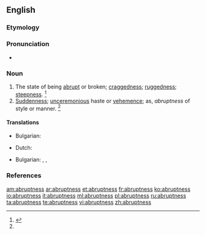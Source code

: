 ==English==

===Etymology===
{{suffix|abrupt|ness}}

===Pronunciation===
* {{a|US}} {{IPA|/əˈbɹʌp.nəs/|/əˈbɹʌpt.nəs/}}

===Noun===
{{en-noun|es}}

# The state of being [[abrupt]] or broken; [[craggedness]]; [[ruggedness]]; [[steepness]]. {{defdate|First attested in the early 17<sup>th</sup> century.}}<ref name=SOED>{{reference-book | last =| first = | authorlink =  | coauthors =  | editor =Brown, Lesley  | others =  | title = The Shorter Oxford English Dictionary | origdate =  | origyear = 1933| origmonth =  | url =  | format =  | accessdate =  | accessyear =  | accessmonth =  | edition = 5th | date =  | year =2003| month =  | publisher =Oxford University Press  | location =Oxford, UK | language =  | id =  | doi = | isbn =978-0-19-860575-7 | lccn = | ol = | pages =8| chapter =  | chapterurl =  | quote =}}</ref>
# [[suddenness|Suddenness]]; [[unceremonious]] haste or [[vehemence]]; as, ''abruptness'' of style or manner. {{defdate|First attested in the early 17<sup>th</sup> century.}}<ref name=SOED/>

====Translations====
{{trans-top|state of being abrupt}}
* Bulgarian: {{t|bg|стръмност}}
{{trans-mid}}
* Dutch: {{t|nl|abruptheid|f}}
{{trans-bottom}}

{{trans-top|suddenness}}
* Bulgarian: {{t|bg|рязкост}}, {{t+|bg|внезапност}}, {{t|bg|безцеремонност}}
{{trans-mid}}
{{trans-bottom}}

===References===
<references/>

[[am:abruptness]]
[[ar:abruptness]]
[[et:abruptness]]
[[fr:abruptness]]
[[ko:abruptness]]
[[io:abruptness]]
[[it:abruptness]]
[[ml:abruptness]]
[[pl:abruptness]]
[[ru:abruptness]]
[[ta:abruptness]]
[[te:abruptness]]
[[vi:abruptness]]
[[zh:abruptness]]